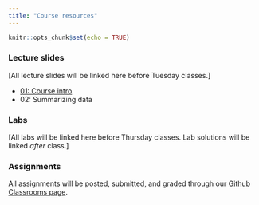 ```yaml
---
title: "Course resources"
---
```


```r
knitr::opts_chunk$set(echo = TRUE)
```

<!-- <p style="color: #ba5e00"><b>TO UPDATE THIS PAGE:</b> Open and edit the <b>resources.Rmd</b> file, in the project root, to delete this placeholder text and customize with your own!</p> -->

### Lecture slides

[All lecture slides will be linked here before Tuesday classes.]

- [01: Course intro](slides/01-intro/01-intro.html)
- 02: Summarizing data

### Labs

[All labs will be linked here before Thursday classes. Lab solutions will be linked _after_ class.]

### Assignments

All assignments will be posted, submitted, and graded through our [Github Classrooms page](https://classroom.github.com/classrooms/89556369-eds222-fall-2021).

<!--
-   RStudio's [`distill` website](https://rstudio.github.io/distill/)
-   Inspiration and examples from the [distillery](https://distillery.rbind.io/showcase.html)
-->

